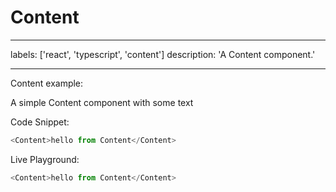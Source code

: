 # Content

---

labels: ['react', 'typescript', 'content']
description: 'A Content component.'

---


Content example:

A simple Content component with some text

Code Snippet:

```js
<Content>hello from Content</Content>
```

Live Playground:

```js live
<Content>hello from Content</Content>
```
